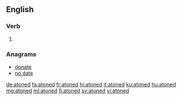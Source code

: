 ==English==

===Verb===
{{head|en|verb form}}

# {{en-past of|atone}}

===Anagrams===
* [[donate#English|donate]]
* [[no date#English|no date]]

[[de:atoned]]
[[fa:atoned]]
[[fr:atoned]]
[[hi:atoned]]
[[it:atoned]]
[[ku:atoned]]
[[hu:atoned]]
[[mg:atoned]]
[[ml:atoned]]
[[fi:atoned]]
[[sv:atoned]]
[[vi:atoned]]